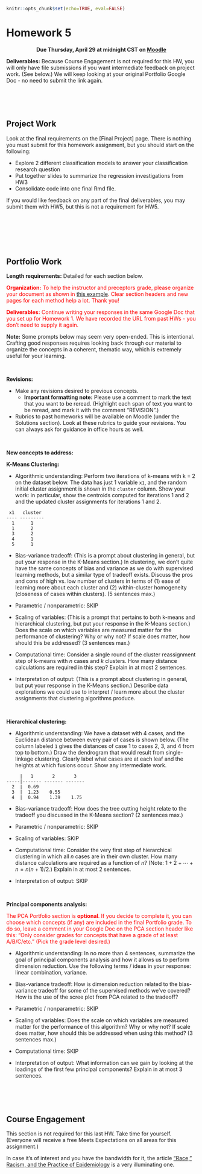 ```r
knitr::opts_chunk$set(echo=TRUE, eval=FALSE)
```

# Homework 5 {-}

<center>
**Due Thursday, April 29 at midnight CST on [Moodle](https://moodle.macalester.edu/mod/assign/view.php?id=56332)**
</center>

**Deliverables:** Because Course Engagement is not required for this HW, you will only have file submissions if you want intermediate feedback on project work. (See below.) We will keep looking at your original Portfolio Google Doc - no need to submit the link again.



<br><br><br>



## Project Work {-}

Look at the final requirements on the [Final Project] page. There is nothing you must submit for this homework assignment, but you should start on the following:

- Explore 2 different classification models to answer your classification research question
- Put together slides to summarize the regression investigations from HW3
- Consolidate code into one final Rmd file.

If you would like feedback on any part of the final deliverables, you may submit them with HW5, but this is not a requirement for HW5.

<br>


<br><br><br>



## Portfolio Work {-}

**Length requirements:** Detailed for each section below.

<span style="color: red;">
**Organization:** To help the instructor and preceptors grade, please organize your document as shown in [this example](https://docs.google.com/document/d/1lS_7UBmWQkXtS21hd9gb842KV42U24A3QhiifP2nf-E/edit?usp=sharing). Clear section headers and new pages for each method help a lot. Thank you!
</span>

<span style="color: red;">
**Deliverables:** Continue writing your responses in the same Google Doc that you set up for Homework 1. We have recorded the URL from past HWs - you don't need to supply it again.
</span>

**Note:** Some prompts below may seem very open-ended. This is intentional. Crafting good responses requires looking back through our material to organize the concepts in a coherent, thematic way, which is extremely useful for your learning.

<br>

**Revisions:**

- Make any revisions desired to previous concepts.
    - **Important formatting note:** Please use a comment to mark the text that you want to be reread. (Highlight each span of text you want to be reread, and mark it with the comment "REVISION".)

- Rubrics to past homeworks will be available on Moodle (under the Solutions section). Look at these rubrics to guide your revisions. You can always ask for guidance in office hours as well.

<br>

**New concepts to address:**

**K-Means Clustering:**

- Algorithmic understanding: Perform two iterations of k-means with k = 2 on the dataset below. The data has just 1 variable `x1`, and the random initial cluster assignment is shown in the `cluster` column. Show your work: in particular, show the centroids computed for iterations 1 and 2 and the updated cluster assignments for iterations 1 and 2.

```
 x1   cluster
---- ---------
  1      1
  1      2
  3      2
  4      1
  5      1
```

- Bias-variance tradeoff: (This is a prompt about clustering in general, but put your response in the K-Means section.) In clustering, we don't quite have the same concepts of bias and variance as we do with supervised learning methods, but a similar type of tradeoff exists. Discuss the pros and cons of high vs. low number of clusters in terms of (1) ease of learning more about each cluster and (2) within-cluster homogeneity (closeness of cases within clusters). (5 sentences max.)

- Parametric / nonparametric: SKIP

- Scaling of variables: (This is a prompt that pertains to both k-means and hierarchical clustering, but put your response in the K-Means section.) Does the scale on which variables are measured matter for the performance of clustering? Why or why not? If scale does matter, how should this be addressed? (3 sentences max.)

- Computational time: Consider a single round of the cluster reassignment step of k-means with $n$ cases and $k$ clusters. How many distance calculations are required in this step? Explain in at most 2 sentences.

- Interpretation of output: (This is a prompt about clustering in general, but put your response in the K-Means section.) Describe data explorations we could use to interpret / learn more about the cluster assignments that clustering algorithms produce.

<br>

**Hierarchical clustering:**

- Algorithmic understanding: We have a dataset with 4 cases, and the Euclidean distance between every pair of cases is shown below. (The column labeled `1` gives the distances of case 1 to cases 2, 3, and 4 from top to bottom.) Draw the dendrogram that would result from single-linkage clustering. Clearly label what cases are at each leaf and the heights at which fusions occur. Show any intermediate work.

```
     |   1       2       3
-----|------- ------- -------
  2  |  0.69       
  3  |  1.23    0.55 
  4  |  0.94    1.39    1.75
```

- Bias-variance tradeoff: How does the tree cutting height relate to the tradeoff you discussed in the K-Means section? (2 sentences max.)

- Parametric / nonparametric: SKIP

- Scaling of variables: SKIP

- Computational time: Consider the very first step of hierarchical clustering in which all $n$ cases are in their own cluster. How many distance calculations are required as a function of $n$? (Note: $1 + 2 + \cdots + n = n(n+1)/2$.) Explain in at most 2 sentences.

- Interpretation of output: SKIP

<br>

**Principal components analysis:**

<span style="color: red;">
The PCA Portfolio section is **optional**. If you decide to complete it, you can choose which concepts (if any) are included in the final Portfolio grade. To do so, leave a comment in your Google Doc on the PCA section header like this: "Only consider grades for concepts that have a grade of at least A/B/C/etc." (Pick the grade level desired.)
</span>

- Algorithmic understanding: In no more than 4 sentences, summarize the goal of principal components analysis and how it allows us to perform dimension reduction. Use the following terms / ideas in your response: linear combination, variance.

- Bias-variance tradeoff: How is dimension reduction related to the bias-variance tradeoff for some of the supervised methods we've covered? How is the use of the scree plot from PCA related to the tradeoff?

- Parametric / nonparametric: SKIP

- Scaling of variables: Does the scale on which variables are measured matter for the performance of this algorithm? Why or why not? If scale does matter, how should this be addressed when using this method? (3 sentences max.)

- Computational time: SKIP

- Interpretation of output: What information can we gain by looking at the loadings of the first few principal components? Explain in at most 3 sentences.



<br><br><br>



## Course Engagement {-}

This section is not required for this last HW. Take time for yourself. (Everyone will receive a free Meets Expectations on all areas for this assignment.)

In case it's of interest and you have the bandwidth for it, the article ["Race," Racism, and the Practice of Epidemiology](https://academic.oup.com/aje/article/154/4/299/61900) is a very illuminating one.




